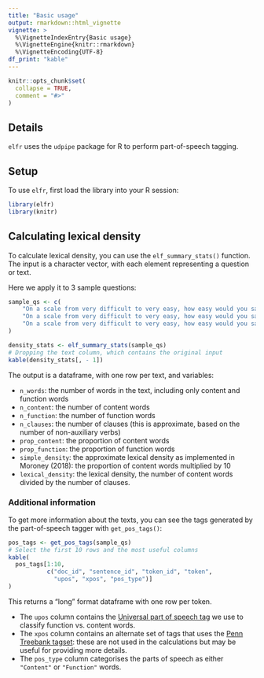 ```yaml
---
title: "Basic usage"
output: rmarkdown::html_vignette
vignette: >
  %\VignetteIndexEntry{Basic usage}
  %\VignetteEngine{knitr::rmarkdown}
  %\VignetteEncoding{UTF-8}
df_print: "kable"
---
```


```r
knitr::opts_chunk$set(
  collapse = TRUE,
  comment = "#>"
)
```

## Details

`elfr` uses the `udpipe` package for R to perform part-of-speech tagging.

## Setup

To use `elfr`, first load the library into your R session:

```r
library(elfr)
library(knitr)
```

## Calculating lexical density

To calculate lexical density, you can use the `elf_summary_stats()` function.
The input is a character vector, with each element representing a
question or text.

Here we apply it to 3 sample questions:

```r
sample_qs <- c(
    "On a scale from very difficult to very easy, how easy would you say it is to use information the doctor gives you to make decisions about your illness.",
    "On a scale from very difficult to very easy, how easy would you say it is to find information about how to manage unhealthy behaviour such as smoking, low physical activity and drinking too much.",
    "On a scale from very difficult to very easy, how easy would you say it is to find information about vaccinations and health screening that you should have."
)

density_stats <- elf_summary_stats(sample_qs)
# Dropping the text column, which contains the original input
kable(density_stats[, - 1])
```

The output is a dataframe, with one row per text, and variables:

* `n_words`: the number of words in the text, including only content and function words
* `n_content`: the number of content words
* `n_function`: the number of function words
* `n_clauses`: the number of clauses (this is approximate, based on the number of non-auxiliary verbs)
* `prop_content`: the proportion of content words
* `prop_function`: the proportion of function words
* `simple_density`: the approximate lexical density as implemented in Moroney (2018): the
  proportion of content words multiplied by 10
* `lexical_density`: the lexical density, the number of content words divided by the number
  of clauses.
  
### Additional information

To get more information about the texts, you can see the tags generated
by the part-of-speech tagger with `get_pos_tags()`:

```r
pos_tags <- get_pos_tags(sample_qs)
# Select the first 10 rows and the most useful columns
kable(
  pos_tags[1:10, 
           c("doc_id", "sentence_id", "token_id", "token", 
             "upos", "xpos", "pos_type")]
)
```

This returns a "long" format dataframe with one row per token. 

* The `upos` column contains the 
  [Universal part of speech tag](https://universaldependencies.org/u/pos/all.html)
  we use to classify function vs. content words. 
* The `xpos` column contains an alternate set of tags that uses the 
  [Penn Treebank tagset](https://www.ling.upenn.edu/courses/Fall_2003/ling001/penn_treebank_pos.html):
  these are not used in the calculations but may be useful for providing more details.
* The `pos_type` column categorises the parts of speech as either `"Content"` or `"Function"`
  words.
